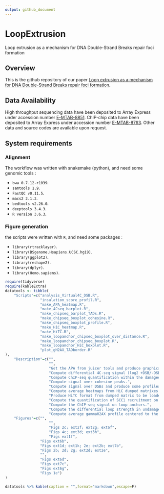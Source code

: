 ```yaml
---
output: github_document
---
```


# LoopExtrusion
Loop extrusion as a mechanism for DNA Double-Strand Breaks repair foci formation

## Overview

This is the github repository of our paper [Loop extrusion as a mechanism for DNA Double-Strand Breaks repair foci formation](https://www.biorxiv.org/content/10.1101/2020.02.12.945311v1).

## Data Availability

High throughput sequencing data have been deposited to Array Express under accession number [E-MTAB-8851](https://www.ebi.ac.uk/arrayexpress/experiments/E-MTAB-8851/). ChIP-chip data have been deposited to Array Express under accession number [E-MTAB-8793](https://www.ebi.ac.uk/arrayexpress/experiments/E-MTAB-8793/). Other data and source codes are available upon request.

## System requirements

### Alignment

The workflow was written with snakemake (python), and need some genomic tools : 

* `bwa 0.7.12-r1039`.
* `samtools 1.9`.
* `FastQC v0.11.5`.
* `macs2 2.1.2`.
* `bedtools v2.26.0`.
* `deeptools 3.4.3`.
* `R version 3.6.3`.

### Figure generation

the scripts were written with `R`, and need some packages : 

* `library(rtracklayer)`.
* `library(BSgenome.Hsapiens.UCSC.hg19)`.
* `library(ggplot2)`.
* `library(reshape2)`.
* `library(dplyr)`.
* `library(Homo.sapiens)`.


```r
require(tidyverse)
require(kableExtra)
datatools <- tibble(
    "Scripts"=c("analysis_Virtual4C_DSB.R",                       
                "insulation_score_profil.R",    
                "make_APA_heatmap.R",
                "make_4Cseq_barplot.R",                           
                "make_chipseq_barplot_TADs.R",                    
                "make_chipseq_boxplot_cohesine.R",                
                "make_chipseq_boxplot_profile.R",                 
                "make_HiC_heatmap.R",                             
                "make_HiTC.R",                                    
                "make_loopanchor_chipseq_boxplot_over_distance.R",
                "make_loopanchor_chipseq_boxplot.R",              
                "make_loopanchor_HiC_boxplot.R",                  
                "plot_gH2AX_TADborder.R"
),
    "Description"=c("",
                    "",
                    "Get the APA from juicer tools and produce graphics with ggplot2.",
                    "Compute differential 4C-seq signal (log2 +DSB/-DSB) on 1mb around DSBs viewpoints.",
                    "Compute ChIP-seq quantification within the damaged TAD and neighboring TADs.",
                    "Compute signal over cohesine peaks.",
                    "Compute signal over DSBs and produce some profiles/boxplots.",
                    "Compute average heatmaps from HiC dumped matrixes (juicer) and HiTC.",
                    "Produce HiTC format from dumped matrix to be loaded in R.",
                    "Compute the quantification of SCC1 recruitment on loop anchors at different distances from DSBs.",
                    "Compute the ChIP-seq signal on loop anchors.",
                    "Compute the differential loop strength in undamaged or damaged TADs",
                    "Compute average gammaH2AX profile centered to the closest TAD border to the DSBs."),
    "Figures"=c("",
                    "",
                    "Figs 2c; ext2f; ext2g; ext6f",
                    "Figs 4c; ext3d; ext3h",
                    "Figs ext1f",
                "Figs ext6b",
                "Figs ext1d; ext1k; 2e; ext2b; ext7b",
                "Figs 2b; 2d; 2g; ext2d; ext2e",
                "",
                "Figs ext6d",
                "Figs ext7c",
                "Figs ext6g",
                "Figs 1e")
)

```

```r
datatools %>% kable(caption = "",format="markdown",escape=F) 
```


